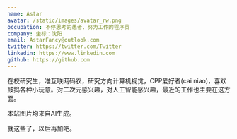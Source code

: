 ```yaml
---
name: Astar
avatar: /static/images/avatar_rw.png
occupation: 不停思考的愚者，努力工作的程序员
company: 坐标：沈阳
email: AstarFancy@outlook.com
twitter: https://twitter.com/Twitter
linkedin: https://www.linkedin.com
github: https://github.com
---
```


在校研究生，准互联网码农，研究方向计算机视觉，CPP爱好者(cai niao)，喜欢鼓捣各种小玩意。对二次元感兴趣，对人工智能感兴趣，最近的工作也主要在这方面。

本站图片均来自AI生成。

就这些了，以后再加吧。